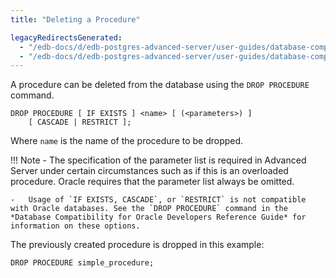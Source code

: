 ```yaml
---
title: "Deleting a Procedure"

legacyRedirectsGenerated:
  - "/edb-docs/d/edb-postgres-advanced-server/user-guides/database-compatibility-stored-procedural-language-guide/13/deleting_a_procedure.html"
  - "/edb-docs/d/edb-postgres-advanced-server/user-guides/database-compatibility-stored-procedural-language-guide/latest/deleting_a_procedure.html"
---
```


<div id="deleting_a_procedure" class="registered_link"></div>

A procedure can be deleted from the database using the `DROP PROCEDURE` command.

```text
DROP PROCEDURE [ IF EXISTS ] <name> [ (<parameters>) ]
    [ CASCADE | RESTRICT ];
```

Where `name` is the name of the procedure to be dropped.

!!! Note
    -   The specification of the parameter list is required in Advanced Server under certain circumstances such as if this is an overloaded procedure. Oracle requires that the parameter list always be omitted.

    -   Usage of `IF EXISTS, CASCADE`, or `RESTRICT` is not compatible with Oracle databases. See the `DROP PROCEDURE` command in the *Database Compatibility for Oracle Developers Reference Guide* for information on these options.

The previously created procedure is dropped in this example:

```text
DROP PROCEDURE simple_procedure;
```

